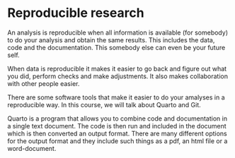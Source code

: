 # Reproducible research {.unnumbered}

An analysis is reproducible when all information is available (for somebody) to do your analysis and obtain the same results. This includes the data, code and the documentation. This somebody else can even be your future self.

When data is reproducible it makes it easier to go back and figure out what you did, perform checks and make adjustments. It also makes collaboration with other people easier.

There are some software tools that make it easier to do your amalyses in a reproducible way. In this course, we will talk about Quarto and Git.

Quarto is a program that allows you to combine code and documentation in a single text document. The code is then run and included in the document which is then converted an output format. There are many different options for the output format and they include such things as a pdf, an html file or a word-document.
